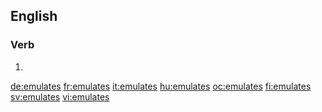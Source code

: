 ==English==

===Verb===
{{head|en}}

# {{en-third-person singular of|emulate}}

[[de:emulates]]
[[fr:emulates]]
[[it:emulates]]
[[hu:emulates]]
[[oc:emulates]]
[[fi:emulates]]
[[sv:emulates]]
[[vi:emulates]]